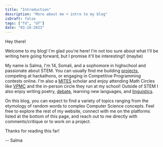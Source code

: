 ```yaml
---
title: "Introduction"
description: "More about me + intro to my blog"
isDraft: false
tags: ["fd", "df"]
date: "03-16-2023"
---
```


Hey there!

Welcome to my blog! I'm glad you're here! I'm not too sure about what I'll be writing here going forward, but I promise it'll be interesting!! (maybe)


My name is Salma, I'm 14, Somali, and a sophomore in highschool and passionate about STEM. You can usually find me building [projects](https://salmaj.me/projects), competing at hackathons, or engaging in Competitive Programming contests online. I'm also a [MITES](https://mites.mit.edu/) scholar and enjoy attending Math Circles like [VPMC](https://promys.org/programs/pathways/details/) and the in-person circle they run at my school! Outside of STEM I also enjoy writing poetry, [debate](https://www.bostondebate.org/), learning new languages, and [linguistics](https://naclo.org/).

On this blog, you can expect to find a variety of topics ranging from the etymology of random words to complex Computer Science concepts. Feel free to explore the rest of my website, connect with me on the platforms listed at the bottom of this page, and reach out to me directly with comments/critique or to work on a project.

Thanks for reading this far!

-- Salma

